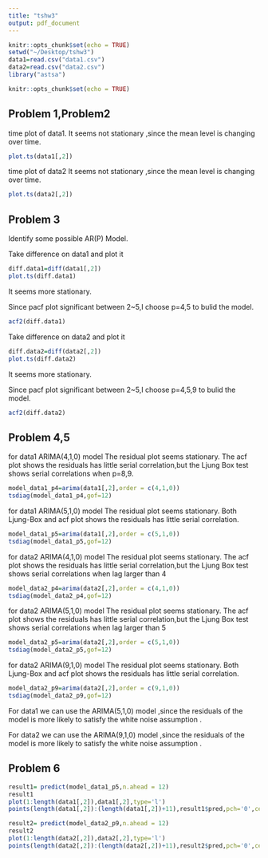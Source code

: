 ```yaml
---
title: "tshw3"
output: pdf_document
---
```


```r
knitr::opts_chunk$set(echo = TRUE)
setwd("~/Desktop/tshw3")
data1=read.csv("data1.csv")
data2=read.csv("data2.csv")
library("astsa")
```

```r
knitr::opts_chunk$set(echo = TRUE)
```

## Problem 1,Problem2

time plot of data1.
It seems not stationary ,since the mean level is changing over time. 
```r
plot.ts(data1[,2])
```


time plot of data2
It seems not stationary ,since the mean level is changing over time. 
```r
plot.ts(data2[,2])
```

## Problem 3

Identify some possible AR(P) Model.

Take difference on data1 and plot it
```r
diff.data1=diff(data1[,2])
plot.ts(diff.data1)
```
It seems more stationary.

Since pacf plot significant between 2~5,I choose p=4,5 to bulid the model.
```r
acf2(diff.data1)
```


Take difference on data2 and plot it
```r
diff.data2=diff(data2[,2])
plot.ts(diff.data2)
```
It seems more stationary.

Since pacf plot significant between 2~5,I choose p=4,5,9 to bulid the model.
```r
acf2(diff.data2)
```


## Problem 4,5

for data1 ARIMA(4,1,0) model
The residual plot seems stationary.
The acf plot shows the residuals has little serial correlation,but the Ljung Box test shows serial correlations when p=8,9.
```r
model_data1_p4=arima(data1[,2],order = c(4,1,0))
tsdiag(model_data1_p4,gof=12)
```

for data1 ARIMA(5,1,0) model
The residual plot seems stationary.
Both Ljung-Box and  acf plot shows the residuals has little serial correlation.
```r
model_data1_p5=arima(data1[,2],order = c(5,1,0))
tsdiag(model_data1_p5,gof=12)
```

for data2 ARIMA(4,1,0) model
The residual plot seems stationary.
The acf plot shows the residuals has little serial correlation,but the Ljung Box test shows serial correlations when lag larger than 4
```r
model_data2_p4=arima(data2[,2],order = c(4,1,0))
tsdiag(model_data2_p4,gof=12)
```

for data2 ARIMA(5,1,0) model
The residual plot seems stationary.
The acf plot shows the residuals has little serial correlation,but the Ljung Box test shows serial correlations when lag larger than 5
```r
model_data2_p5=arima(data2[,2],order = c(5,1,0))
tsdiag(model_data2_p5,gof=12)
```

for data2 ARIMA(9,1,0) model
The residual plot seems stationary.
Both Ljung-Box and  acf plot shows the residuals has little serial correlation.
```r
model_data2_p9=arima(data2[,2],order = c(9,1,0))
tsdiag(model_data2_p9,gof=12)
```

For data1 we can use the ARIMA(5,1,0) model ,since the residuals of the model is more likely to satisfy the white noise assumption .

For data2 we can use the ARIMA(9,1,0) model ,since the residuals of the model is more likely to satisfy the white noise assumption .

## Problem 6
```r
result1= predict(model_data1_p5,n.ahead = 12)
result1
plot(1:length(data1[,2]),data1[,2],type='l')
points(length(data1[,2]):(length(data1[,2])+11),result1$pred,pch='0',cex=0.2)
```

```r
result2= predict(model_data2_p9,n.ahead = 12)
result2
plot(1:length(data2[,2]),data2[,2],type='l')
points(length(data2[,2]):(length(data2[,2])+11),result2$pred,pch='0',cex=0.2)
```